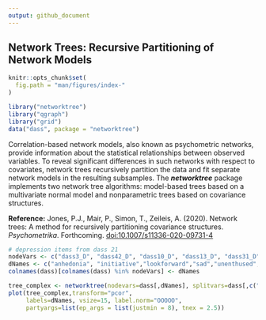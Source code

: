 ```yaml
---
output: github_document
---
```


<!-- index.md is generated from index.Rmd. Please edit that file and run rmarkdown::render("index.Rmd") -->

## Network Trees: Recursive Partitioning of Network Models

```r
knitr::opts_chunk$set(
  fig.path = "man/figures/index-"
)

library("networktree")
library("qgraph")
library("grid")
data("dass", package = "networktree")
```

Correlation-based network models, also known as psychometric networks, provide information about the
statistical relationships between observed variables. To reveal significant differences in such networks
with respect to covariates, network trees recursively partition the data and fit separate network models
in the resulting subsamples. The ***networktree*** package implements two network tree algorithms:
model-based trees based on a multivariate normal model and nonparametric trees based on covariance
structures.

**Reference:**
Jones, P.J., Mair, P., Simon, T., Zeileis, A. (2020). Network trees: A method for recursively partitioning covariance structures. _Psychometrika_.
Forthcoming. [doi:10.1007/s11336-020-09731-4](https://doi.org/10.1007/s11336-020-09731-4)

```r

# depression items from dass 21
nodeVars <- c("dass3_D", "dass42_D", "dass10_D", "dass13_D", "dass31_D", "dass17_D", "dass38_D")
dNames <- c("anhedonia", "initiative","lookforward","sad","unenthused","worthless","meaningless")
colnames(dass)[colnames(dass) %in% nodeVars] <- dNames

tree_complex <- networktree(nodevars=dass[,dNames], splitvars=dass[,c("age", "race"),drop=FALSE])
plot(tree_complex,transform="pcor",
     labels=dNames, vsize=15, label.norm="OOOOO",
     partyargs=list(ep_args = list(justmin = 8), tnex = 2.5))
```
